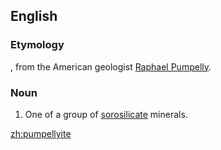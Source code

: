 ==English==
===Etymology===

{{suffix|Pumpelly|ite}}, from the American geologist [[w:Raphael Pumpelly|Raphael Pumpelly]].

===Noun===
{{en-noun}}
{{wikipedia}}

# {{context|gology|lang=en}} One of a group of [[sorosilicate]] minerals.

[[zh:pumpellyite]]